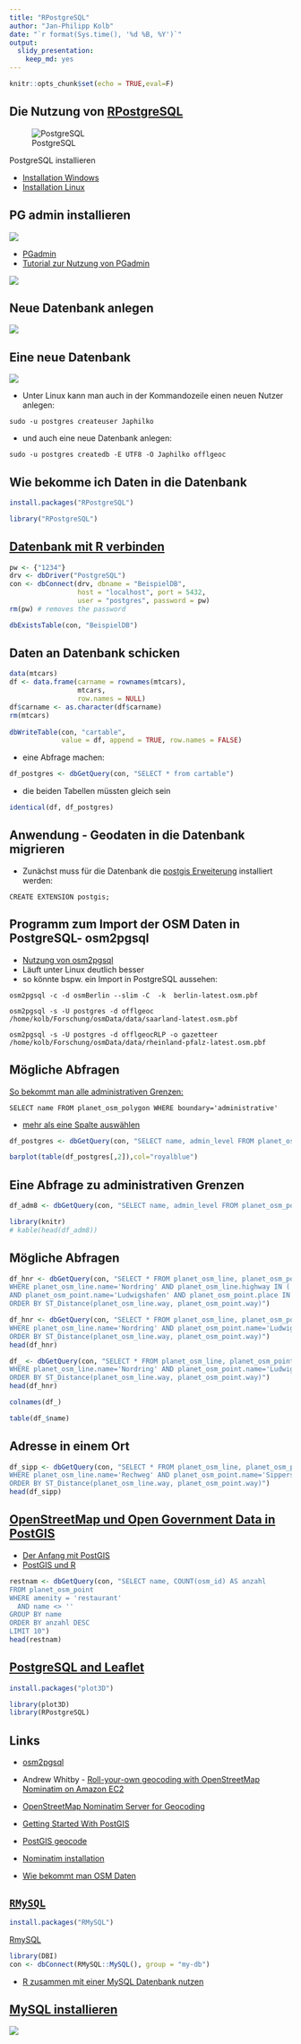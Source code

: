 ```yaml
---
title: "RPostgreSQL"
author: "Jan-Philipp Kolb"
date: "`r format(Sys.time(), '%d %B, %Y')`"
output: 
  slidy_presentation: 
    keep_md: yes
---
```


```r
knitr::opts_chunk$set(echo = TRUE,eval=F)
```

## Die Nutzung von [RPostgreSQL](http://wiki.openstreetmap.org/wiki/PostgreSQL)

![PostgreSQL](https://www.runabove.com/images/new/2015/postgresql_1.png)


PostgreSQL installieren

- [Installation Windows](https://www.postgresql.org/download/windows/)
- [Installation Linux](http://postgres.de/install.html)

## PG admin installieren

![](figure/pgadmin.PNG)

- [PGadmin](https://www.pgadmin.org/)
- [Tutorial zur Nutzung von PGadmin](https://www.enterprisedb.com/resources/videos/how-create-postgres-database-using-pgadmin)

![](https://upload.wikimedia.org/wikipedia/commons/5/5f/PgAdminLogo.jpg)

## Neue Datenbank anlegen

![](figure/pgadminDBanlegen.PNG)

## Eine neue Datenbank

![](figure/neueDB.PNG)

- Unter Linux kann man auch in der Kommandozeile einen neuen Nutzer anlegen:

```
sudo -u postgres createuser Japhilko
```
- und auch eine neue Datenbank anlegen:

```
sudo -u postgres createdb -E UTF8 -O Japhilko offlgeoc
```

## Wie bekomme ich Daten in die Datenbank

```r
install.packages("RPostgreSQL")
```


```r
library("RPostgreSQL")
```

## [Datenbank mit R verbinden](https://datashenanigan.wordpress.com/2015/05/18/getting-started-with-postgresql-in-r/)

```r
pw <- {"1234"}
drv <- dbDriver("PostgreSQL")
con <- dbConnect(drv, dbname = "BeispielDB",
                 host = "localhost", port = 5432,
                 user = "postgres", password = pw)
rm(pw) # removes the password

dbExistsTable(con, "BeispielDB")
```

## Daten an Datenbank schicken

```r
data(mtcars)
df <- data.frame(carname = rownames(mtcars), 
                 mtcars, 
                 row.names = NULL)
df$carname <- as.character(df$carname)
rm(mtcars)
 
dbWriteTable(con, "cartable", 
             value = df, append = TRUE, row.names = FALSE)
```

- eine Abfrage machen:

```r
df_postgres <- dbGetQuery(con, "SELECT * from cartable")
```

- die beiden Tabellen müssten gleich sein

```r
identical(df, df_postgres)
```


## Anwendung - Geodaten in die Datenbank migrieren

- Zunächst muss für die Datenbank die [postgis Erweiterung](http://postgis.net/install/) installiert werden:

```
CREATE EXTENSION postgis;
```

## Programm zum Import der OSM Daten in PostgreSQL- osm2pgsql

- [Nutzung von osm2pgsql](http://www.volkerschatz.com/net/osm/osm2pgsql-usage.html)
- Läuft unter Linux deutlich besser
- so könnte bspw. ein Import in PostgreSQL aussehen:

```
osm2pgsql -c -d osmBerlin --slim -C  -k  berlin-latest.osm.pbf
```

```
osm2pgsql -s -U postgres -d offlgeoc /home/kolb/Forschung/osmData/data/saarland-latest.osm.pbf 
```

```
osm2pgsql -s -U postgres -d offlgeocRLP -o gazetteer /home/kolb/Forschung/osmData/data/rheinland-pfalz-latest.osm.pbf 
```

## Mögliche Abfragen

[So bekommt man alle administrativen Grenzen:](https://gist.github.com/jpetazzo/5177554)

```
SELECT name FROM planet_osm_polygon WHERE boundary='administrative'
```


- [mehr als eine Spalte auswählen](http://dba.stackexchange.com/questions/54011/postgres-function-assign-query-results-to-multiple-variables)

```r
df_postgres <- dbGetQuery(con, "SELECT name, admin_level FROM planet_osm_polygon WHERE boundary='administrative'")
```

```r
barplot(table(df_postgres[,2]),col="royalblue")
```

## Eine Abfrage zu administrativen Grenzen

```r
df_adm8 <- dbGetQuery(con, "SELECT name, admin_level FROM planet_osm_polygon WHERE boundary='administrative' AND admin_level='8'")
```

```r
library(knitr)
# kable(head(df_adm8))
```

## Mögliche Abfragen

```r
df_hnr <- dbGetQuery(con, "SELECT * FROM planet_osm_line, planet_osm_point 
WHERE planet_osm_line.name='Nordring' AND planet_osm_line.highway IN ('motorway','trunk','primary')
AND planet_osm_point.name='Ludwigshafen' AND planet_osm_point.place IN ('city', 'town')
ORDER BY ST_Distance(planet_osm_line.way, planet_osm_point.way)")
```

```r
df_hnr <- dbGetQuery(con, "SELECT * FROM planet_osm_line, planet_osm_point 
WHERE planet_osm_line.name='Nordring' AND planet_osm_point.name='Ludwigshafen' 
ORDER BY ST_Distance(planet_osm_line.way, planet_osm_point.way)")
head(df_hnr)
```

```r
df_ <- dbGetQuery(con, "SELECT * FROM planet_osm_line, planet_osm_point 
WHERE planet_osm_line.name='Nordring' AND planet_osm_point.name='Ludwigshafen' 
ORDER BY ST_Distance(planet_osm_line.way, planet_osm_point.way)")
head(df_hnr)
```

```r
colnames(df_)
```

```r
table(df_$name)
```

## Adresse in einem Ort

```r
df_sipp <- dbGetQuery(con, "SELECT * FROM planet_osm_line, planet_osm_point 
WHERE planet_osm_line.name='Rechweg' AND planet_osm_point.name='Sippersfeld' 
ORDER BY ST_Distance(planet_osm_line.way, planet_osm_point.way)")
head(df_sipp)
```


## [OpenStreetMap und Open Government Data in PostGIS](http://tud.at/linuxwochen/2013-osm-postgis/)

- [Der Anfang mit PostGIS](http://www.bostongis.com/?content_name=postgis_tut01)
- [PostGIS und R](https://gis.stackexchange.com/questions/64950/working-with-postgis-data-in-r)

```r
restnam <- dbGetQuery(con, "SELECT name, COUNT(osm_id) AS anzahl
FROM planet_osm_point
WHERE amenity = 'restaurant'
  AND name <> ''
GROUP BY name
ORDER BY anzahl DESC
LIMIT 10")
head(restnam)
```


## [PostgreSQL and Leaflet](https://www.r-bloggers.com/using-postgresql-and-shiny-with-a-dynamic-leaflet-map-monitoring-trash-cans/)

```r
install.packages("plot3D")
```


```r
library(plot3D)
library(RPostgreSQL)
```

## Links

- [osm2pgsql
](https://github.com/petewarden/osm2pgsql/tree/master/gazetteer)

- Andrew Whitby - [Roll-your-own geocoding with OpenStreetMap Nominatim on Amazon EC2](https://andrewwhitby.com/2014/12/18/nominatim-on-ec2/)

- [OpenStreetMap Nominatim Server for Geocoding](http://koo.fi/blog/2015/03/19/openstreetmap-nominatim-server-for-geocoding/#Database_users)

- [Getting Started With PostGIS](http://www.bostongis.com/PrinterFriendly.aspx?content_name=postgis_tut01)

- [PostGIS geocode](http://postgis.net/docs/Geocode.html)

- [Nominatim installation](http://wiki.openstreetmap.org/wiki/Nominatim/Installation)

- [Wie bekommt man OSM Daten](https://www.azavea.com/blog/2015/12/21/tools-for-getting-data-out-of-openstreetmap-and-into-desktop-gis/)


## [`RMySQL`](https://cran.r-project.org/web/packages/RMySQL/index.html)

```r
install.packages("RMySQL")
```

[RmySQL](https://github.com/rstats-db/RMySQL)

```r
library(DBI)
con <- dbConnect(RMySQL::MySQL(), group = "my-db")
```

- [R zusammen mit einer MySQL Datenbank nutzen](http://www.jason-french.com/blog/2014/07/03/using-r-with-mysql-databases/)

## [MySQL installieren](https://dev.mysql.com/doc/refman/5.7/en/windows-installation.html)

![](figure/InstallingMySQL.PNG)